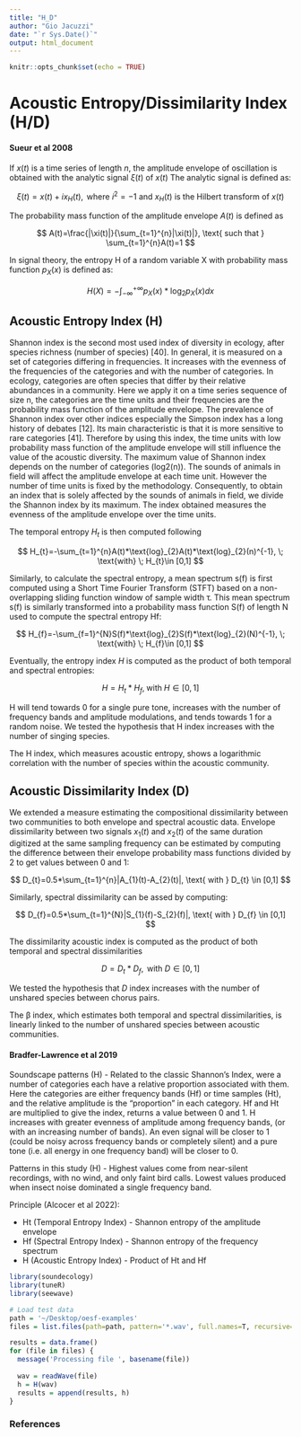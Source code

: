 ```yaml
---
title: "H_D"
author: "Gio Jacuzzi"
date: "`r Sys.Date()`"
output: html_document
---
```


```r
knitr::opts_chunk$set(echo = TRUE)
```

# Acoustic Entropy/**Dissimilarity Index** (H/D)

#### Sueur et al 2008

If $x(t)$ is a time series of length $n$, the amplitude envelope of oscillation is obtained with the analytic signal $\xi(t)$ of $x(t)$ The analytic signal is defined as:

$$
\xi(t)=x(t)+ix_{H}(t), \text{ where } i^{2}=-1 \text{ and } x_{H}(t) \text{ is the Hilbert transform of } x(t)
$$

The probability mass function of the amplitude envelope $A(t)$ is defined as

$$
A(t)=\frac{|\xi(t)|}{\sum_{t=1}^{n}|\xi(t)|}, \text{ such that } \sum_{t=1}^{n}A(t)=1
$$

In signal theory, the entropy H of a random variable X with probability mass function $p_{X}(x)$ is defined as:

$$
H(X)=-\int_{-\infty}^{+\infty} p_{X}(x)*\text{log}_{2}p_{X}(x)dx
$$

## Acoustic Entropy Index (H)

Shannon index is the second most used index of diversity in ecology, after species richness (number of species) [40]. In general, it is measured on a set of categories differing in frequencies. It increases with the evenness of the frequencies of the categories and with the number of categories. In ecology, categories are often species that differ by their relative abundances in a community. Here we apply it on a time series sequence of size n, the categories are the time units and their frequencies are the probability mass function of the amplitude envelope. The prevalence of Shannon index over other indices especially the Simpson index has a long history of debates [12]. Its main characteristic is that it is more sensitive to rare categories [41]. Therefore by using this index, the time units with low probability mass function of the amplitude envelope will still influence the value of the acoustic diversity. The maximum value of Shannon index depends on the number of categories (log2(n)). The sounds of animals in field will affect the amplitude envelope at each time unit. However the number of time units is fixed by the methodology. Consequently, to obtain an index that is solely affected by the sounds of animals in field, we divide the Shannon index by its maximum. The index obtained measures the evenness of the amplitude envelope over the time units.

The temporal entropy *H~t~* is then computed following

$$
H_{t}=-\sum_{t=1}^{n}A(t)*\text{log}_{2}A(t)*\text{log}_{2}(n)^{-1}, \; \text{with} \; H_{t}\in [0,1]
$$

Similarly, to calculate the spectral entropy, a mean spectrum s(f) is first computed using a Short Time Fourier Transform (STFT) based on a non-overlapping sliding function window of sample width τ. This mean spectrum s(f) is similarly transformed into a probability mass function S(f) of length N used to compute the spectral entropy Hf:

$$
H_{f}=-\sum_{f=1}^{N}S(f)*\text{log}_{2}S(f)*\text{log}_{2}(N)^{-1}, \; \text{with} \; H_{f}\in [0,1]
$$

Eventually, the entropy index *H* is computed as the product of both temporal and spectral entropies:

$$
H=H_{t}*H_{f}, \; \text{with} \; H\in[0,1]
$$

H will tend towards 0 for a single pure tone, increases with the number of frequency bands and amplitude modulations, and tends towards 1 for a random noise. We tested the hypothesis that H index increases with the number of singing species.

The H index, which measures acoustic entropy, shows a logarithmic correlation with the number of species within the acoustic community.

## Acoustic Dissimilarity Index (D)

We extended a measure estimating the compositional dissimilarity between two communities to both envelope and spectral acoustic data. Envelope dissimilarity between two signals $x_{1}(t)$ and $x_{2}(t)$ of the same duration digitized at the same sampling frequency can be estimated by computing the difference between their envelope probability mass functions divided by 2 to get values between 0 and 1:

$$
D_{t}=0.5*\sum_{t=1}^{n}|A_{1}(t)-A_{2}(t)|, \text{ with } D_{t} \in [0,1]
$$

Similarly, spectral dissimilarity can be assed by computing:

$$
D_{f}=0.5*\sum_{t=1}^{N}|S_{1}(f)-S_{2}(f)|, \text{ with } D_{f} \in [0,1]
$$

The dissimilarity acoustic index is computed as the product of both temporal and spectral dissimilarities

$$
D=D_{t}*D_{f}, \text{ with } D \in [0,1]
$$

We tested the hypothesis that *D* index increases with the number of unshared species between chorus pairs.

The β index, which estimates both temporal and spectral dissimilarities, is linearly linked to the number of unshared species between acoustic communities.

#### Bradfer-Lawrence et al 2019

Soundscape patterns (H) - Related to the classic Shannon's Index, were a number of categories each have a relative proportion associated with them. Here the categories are either frequency bands (Hf) or time samples (Ht), and the relative amplitude is the "proportion" in each category. Hf and Ht are multiplied to give the index, returns a value between 0 and 1. H increases with greater evenness of amplitude among frequency bands, (or with an increasing number of bands). An even signal will be closer to 1 (could be noisy across frequency bands or completely silent) and a pure tone (i.e. all energy in one frequency band) will be closer to 0.

Patterns in this study (H) - Highest values come from near-silent recordings, with no wind, and only faint bird calls. Lowest values produced when insect noise dominated a single frequency band.

Principle (Alcocer et al 2022):

-   Ht (Temporal Entropy Index) - Shannon entropy of the amplitude envelope
-   Hf (Spectral Entropy Index) - Shannon entropy of the frequency spectrum
-   H (Acoustic Entropy Index) - Product of Ht and Hf

```r
library(soundecology)
library(tuneR)
library(seewave)

# Load test data
path = '~/Desktop/oesf-examples'
files = list.files(path=path, pattern='*.wav', full.names=T, recursive=T)

results = data.frame()
for (file in files) {
  message('Processing file ', basename(file))
  
  wav = readWave(file)
  h = H(wav)
  results = append(results, h)
}
```

### References
